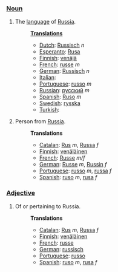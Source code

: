 ===[[Noun]]===
# The [[language]] of [[w:Russia|Russia]].
#:'''[[Translation]]s'''
#:*[[Dutch]]: [[Russisch]] ''n''
#:*[[Esperanto]]: [[Rusa]]
#:*[[Finnish]]: [[venäjä]]
#:*[[French]]: [[russe]] ''m''
#:*[[German]]: [[Russisch]] ''n''
#:*[[Italian]]: [[]]
#:*[[Portuguese]]: [[russo]] ''m''
#:*[[Russian]]: [[русский]] ''m''
#:*[[Spanish]]: [[Ruso]] ''m''
#:*[[Swedish]]: [[rysska]]
#:*[[Turkish]]: [[]]
# Person from [[Russia]].
#:'''Translations'''
#:*[[Catalan]]: [[Rus]] ''m'', [[Russa]] ''f''
#:*[[Finnish]]: [[venäläinen]]
#:*[[French]]: [[Russe]] ''m/f''
#:*[[German]]: [[Russe]] ''m'', [[Russin]] ''f''
#:*[[Portuguese]]: [[russo]] ''m'', [[russa]] ''f''
#:*[[Spanish]]: [[ruso]] ''m'', [[rusa]] ''f''
===[[Adjective]]===
# Of or pertaining to Russia.
#:'''Translations'''
#:*[[Catalan]]: [[Rus]] ''m'', [[Russa]] ''f''
#:*[[Finnish]]: [[venäläinen]]
#:*[[French]]: [[russe]]
#:*[[German]]: [[russisch]]
#:*[[Portuguese]]: [[russo]]
#:*[[Spanish]]: [[ruso]] ''m'', [[rusa]] ''f''